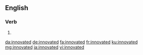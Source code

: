 ==English==

===Verb===
{{head|en|verb form}}

# {{en-past of|innovate}}

[[da:innovated]]
[[de:innovated]]
[[fa:innovated]]
[[fr:innovated]]
[[ku:innovated]]
[[mg:innovated]]
[[ja:innovated]]
[[vi:innovated]]